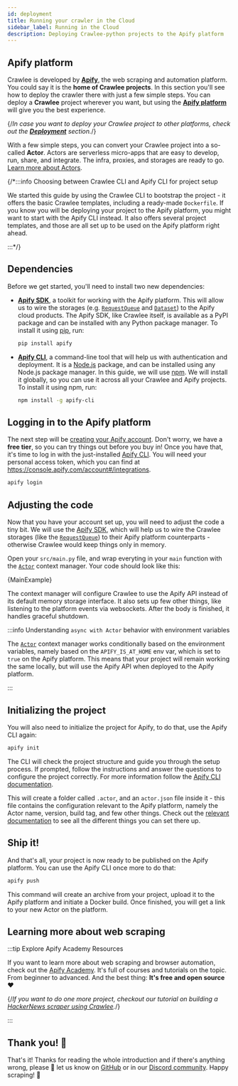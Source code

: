 ```yaml
---
id: deployment
title: Running your crawler in the Cloud
sidebar_label: Running in the Cloud
description: Deploying Crawlee-python projects to the Apify platform
---
```



## Apify platform

Crawlee is developed by [**Apify**](https://apify.com), the web scraping and automation platform. You could say it is the **home of Crawlee projects**. In this section you'll see how to deploy the crawler there with just a few simple steps. You can deploy a **Crawlee** project wherever you want, but using the [**Apify platform**](https://console.apify.com) will give you the best experience.

{/*In case you want to deploy your Crawlee project to other platforms, check out the [**Deployment**](../deployment) section.*/}

With a few simple steps, you can convert your Crawlee project into a so-called **Actor**. Actors are serverless micro-apps that are easy to develop, run, share, and integrate. The infra, proxies, and storages are ready to go. [Learn more about Actors](https://apify.com/actors).

{/*:::info Choosing between Crawlee CLI and Apify CLI for project setup

We started this guide by using the Crawlee CLI to bootstrap the project - it offers the basic Crawlee templates, including a ready-made `Dockerfile`. If you know you will be deploying your project to the Apify platform, you might want to start with the Apify CLI instead. It also offers several project templates, and those are all set up to be used on the Apify platform right ahead.

:::*/}

## Dependencies

Before we get started, you'll need to install two new dependencies:

- [**Apify SDK**](https://pypi.org/project/apify/), a toolkit for working with the Apify platform. This will allow us to wire the storages (e.g. [`RequestQueue`](https://docs.apify.com/sdk/python/reference/class/RequestQueue) and [`Dataset`](https://docs.apify.com/sdk/python/reference/class/Dataset)) to the Apify cloud products. The Apify SDK, like Crawlee itself, is available as a PyPI package and can be installed with any Python package manager. To install it using [pip](https://pip.pypa.io/), run:

    ```sh
    pip install apify
    ```

- [**Apify CLI**](https://docs.apify.com/cli/), a command-line tool that will help us with authentication and deployment. It is a [Node.js](https://nodejs.org/) package, and can be installed using any Node.js package manager. In this guide, we will use [npm](https://npmjs.com/). We will install it globally, so you can use it across all your Crawlee and Apify projects. To install it using npm, run:

    ```sh
    npm install -g apify-cli
    ```

## Logging in to the Apify platform

The next step will be [creating your Apify account](https://console.apify.com/sign-up). Don't worry, we have a **free tier**, so you can try things out before you buy in! Once you have that, it's time to log in with the just-installed [Apify CLI](https://docs.apify.com/cli/). You will need your personal access token, which you can find at https://console.apify.com/account#/integrations.

```sh
apify login
```

## Adjusting the code

Now that you have your account set up, you will need to adjust the code a tiny bit. We will use the [Apify SDK](https://docs.apify.com/sdk/python/), which will help us to wire the Crawlee storages (like the [`RequestQueue`](https://docs.apify.com/sdk/python/reference/class/RequestQueue)) to their Apify platform counterparts - otherwise Crawlee would keep things only in memory.

Open your `src/main.py` file, and wrap everyting in your `main` function with the [`Actor`](https://docs.apify.com/sdk/python/reference/class/Actor) context manager. Your code should look like this:

<CodeBlock className="language-python" title="src/main.py">
    {MainExample}
</CodeBlock>

The context manager will configure Crawlee to use the Apify API instead of its default memory storage interface. It also sets up few other things, like listening to the platform events via websockets. After the body is finished, it handles graceful shutdown.

:::info Understanding `async with Actor` behavior with environment variables

The [`Actor`](https://docs.apify.com/sdk/python/reference/class/Actor) context manager works conditionally based on the environment variables, namely based on the `APIFY_IS_AT_HOME` env var, which is set to `true` on the Apify platform. This means that your project will remain working the same locally, but will use the Apify API when deployed to the Apify platform.

:::

## Initializing the project

You will also need to initialize the project for Apify, to do that, use the Apify CLI again:

```sh
apify init
```

The CLI will check the project structure and guide you through the setup process. If prompted, follow the instructions and answer the questions to configure the project correctly. For more information follow the [Apify CLI documentation](https://docs.apify.com/cli/docs).

This will create a folder called `.actor`, and an `actor.json` file inside it - this file contains the configuration relevant to the Apify platform, namely the Actor name, version, build tag, and few other things. Check out the [relevant documentation](https://docs.apify.com/platform/actors/development/actor-definition/actor-json) to see all the different things you can set there up.

## Ship it!

And that's all, your project is now ready to be published on the Apify platform. You can use the Apify CLI once more to do that:

```sh
apify push
```

This command will create an archive from your project, upload it to the Apify platform and initiate a Docker build. Once finished, you will get a link to your new Actor on the platform.

## Learning more about web scraping

:::tip Explore Apify Academy Resources

If you want to learn more about web scraping and browser automation, check out the [Apify Academy](https://developers.apify.com/academy). It's full of courses and tutorials on the topic. From beginner to advanced. And the best thing: **It's free and open source** ❤️

{/*If you want to do one more project, checkout our tutorial on building a [HackerNews scraper using Crawlee](https://blog.apify.com/crawlee-web-scraping-tutorial/).*/}

:::

## Thank you! 🎉

That's it! Thanks for reading the whole introduction and if there's anything wrong, please 🙏 let us know on [GitHub](https://github.com/apify/crawlee-python) or in our [Discord community](https://discord.com/invite/jyEM2PRvMU). Happy scraping! 👋

